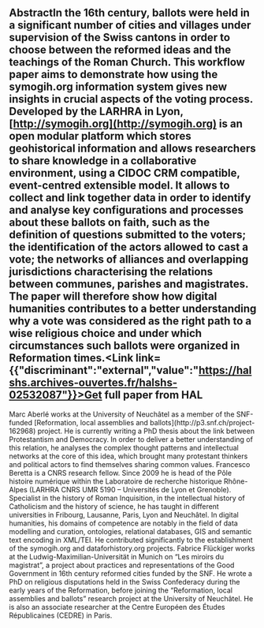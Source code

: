 ## AbstractIn the 16th century, ballots were held in a significant number of cities and villages under supervision of the Swiss cantons in order to choose between the reformed ideas and the teachings of the Roman Church. This workflow paper aims to demonstrate how using the symogih.org information system gives new insights in crucial aspects of the voting process. Developed by the LARHRA in Lyon, [http://symogih.org](http://symogih.org) is an open modular platform which stores geohistorical information and allows researchers to share knowledge in a collaborative environment, using a CIDOC CRM compatible, event-centred extensible model. It allows to collect and link together data in order to identify and analyse key configurations and processes about these ballots on faith, such as the definition of questions submitted to the voters; the identification of the actors allowed to cast a vote; the networks of alliances and overlapping jurisdictions characterising the relations between communes, parishes and magistrates. The paper will therefore show how digital humanities contributes to a better understanding why a vote was considered as the right path to a wise religious choice and under which circumstances such ballots were organized in Reformation times.<Link link={{"discriminant":"external","value":"https://halshs.archives-ouvertes.fr/halshs-02532087"}}>Get full paper from HAL</Link><Speakers>
  <Speaker speaker="aberle-marc">
    Marc Aberlé works at the University of Neuchâtel as a member of the SNF-funded [Reformation, local assemblies and ballots](http://p3.snf.ch/project-162968) project. He is currently writing a PhD thesis about the link between Protestantism and Democracy. In order to deliver a better understanding of this relation, he analyses the complex thought patterns and intellectual networks at the core of this idea, which brought many protestant thinkers and political actors to find themselves sharing common values.
  </Speaker>

  <Speaker speaker="beretta-francesco">
    Francesco Beretta is a CNRS research fellow. Since 2009 he is head of the Pôle histoire numérique within the Laboratoire de recherche historique Rhône-Alpes (LARHRA CNRS UMR 5190 – Universités de Lyon et Grenoble). Specialist in the history of Roman Inquisition, in the intellectual history of Catholicism and the history of science, he has taught in different universities in Fribourg, Lausanne, Paris, Lyon and Neuchâtel. In digital humanities, his domains of competence are notably in the field of data modelling and curation, ontologies, relational databases, GIS and semantic text encoding in XML/TEI. He contributed significantly to the establishment of the symogih.org and dataforhistory.org projects.
  </Speaker>

  <Speaker speaker="flückiger-fabrice">
    Fabrice Flückiger works at the Ludwig-Maximilian-Universität in Munich on “Les miroirs du magistrat”, a project about practices and representations of the Good Government in 16th century reformed cities funded by the SNF. He wrote a PhD on religious disputations held in the Swiss Confederacy during the early years of the Reformation, before joining the “Reformation, local assemblies and ballots” research project at the University of Neuchâtel. He is also an associate researcher at the Centre Européen des Études Républicaines (CEDRE) in Paris.
  </Speaker>
</Speakers>
